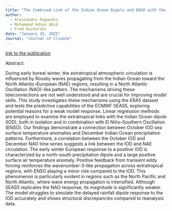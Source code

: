 ```yaml
---
title: "The Combined Link of the Indian Ocean Dipole and ENSO with the North Atlantic–European Circulation during Early Boreal Winter in Reanalysis and the ECMWF SEAS5 Hindcast"
author: 
  - Alessandro Raganato
  - Muhammad Adnan Abid
  - Fred Kucharski
date: "January 15, 2025"
Journal: "Journal of Climate"
---
```

[link to the publication](https://journals.ametsoc.org/view/journals/clim/38/2/JCLI-D-23-0703.1.xml?tab_body=pdf)

Abstract: 

During early boreal winter, the extratropical atmospheric circulation is influenced by Rossby waves propagating from the Indian Ocean toward the North Atlantic–European (NAE) regions, resulting in a North Atlantic Oscillation (NAO)-like pattern. The mechanisms driving these teleconnections are not well understood and are crucial for improving model skills. This study investigates these mechanisms using the ERA5 dataset and tests the predictive capabilities of the ECMWF SEAS5, exploring potential reasons for a weak model response. Linear regression methods are employed to examine the extratropical links with the Indian Ocean dipole (IOD), both in isolation and in combination with El Niño–Southern Oscillation (ENSO). Our findings demonstrate a connection between October IOD sea surface temperature anomalies and December Indian Ocean precipitation patterns. Furthermore, a correlation between the October IOD and December NAO time series suggests a link between the IOD and NAE circulation. The early winter European response to a positive IOD is characterized by a north–south precipitation dipole and a large positive surface air temperature anomaly. Positive feedback from transient eddy forcing reinforces the wavenumber-3-like propagation across extratropical regions, with ENSO playing a minor role compared to the IOD. This phenomenon is particularly evident in regions such as the North Pacific and North Atlantic, where wave energy propagation is intensified. Although SEAS5 replicates the NAO response, its magnitude is significantly weaker. The model struggles to simulate the delayed rainfall dipole response to the IOD accurately and shows structural discrepancies compared to reanalysis data.

